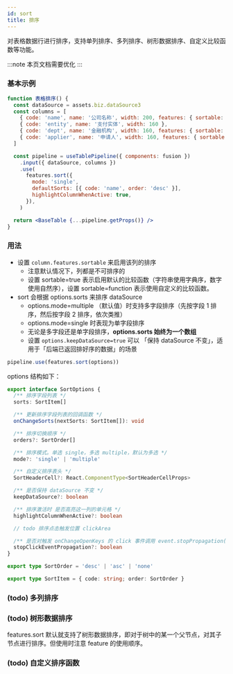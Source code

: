 ```yaml
---
id: sort
title: 排序
---
```


对表格数据行进行排序，支持单列排序、多列排序、树形数据排序、自定义比较函数等功能。

:::note
本页文档需要优化
:::

### 基本示例

```jsx live
function 表格排序() {
  const dataSource = assets.biz.dataSource3
  const columns = [
    { code: 'name', name: '公司名称', width: 200, features: { sortable: true } },
    { code: 'entity', name: '支付实体', width: 160 },
    { code: 'dept', name: '金融机构', width: 160, features: { sortable: true } },
    { code: 'applier', name: '申请人', width: 160, features: { sortable: true } },
  ]

  const pipeline = useTablePipeline({ components: fusion })
    .input({ dataSource, columns })
    .use(
      features.sort({
        mode: 'single',
        defaultSorts: [{ code: 'name', order: 'desc' }],
        highlightColumnWhenActive: true,
      }),
    )

  return <BaseTable {...pipeline.getProps()} />
}
```

### 用法

- 设置 `column.features.sortable` 来启用该列的排序
  - 注意默认情况下，列都是不可排序的
  - 设置 sortable=true 表示启用默认的比较函数（字符串使用字典序，数字使用自然序），设置 sortable=function 表示使用自定义的比较函数。
- sort 会根据 options.sorts 来排序 dataSource
  - options.mode=multiple （默认值）时支持多字段排序（先按字段 1 排序，然后按字段 2 排序，依次类推）
  - options.mode=single 时表现为单字段排序
  - 无论是多字段还是单字段排序，**options.sorts 始终为一个数组**
  - 设置 `options.keepDataSource=true` 可以 「保持 dataSource 不变」，适用于「后端已返回排好序的数据」的场景

```jsx
pipeline.use(features.sort(options))
```

options 结构如下：

```typescript
export interface SortOptions {
  /** 排序字段列表 */
  sorts: SortItem[]

  /** 更新排序字段列表的回调函数 */
  onChangeSorts(nextSorts: SortItem[]): void

  /** 排序切换顺序 */
  orders?: SortOrder[]

  /** 排序模式。单选 single，多选 multiple，默认为多选 */
  mode?: 'single' | 'multiple'

  /** 自定义排序表头 */
  SortHeaderCell?: React.ComponentType<SortHeaderCellProps>

  /** 是否保持 dataSource 不变 */
  keepDataSource?: boolean

  /** 排序激活时 是否高亮这一列的单元格 */
  highlightColumnWhenActive?: boolean

  // todo 排序点击触发位置 clickArea

  /** 是否对触发 onChangeOpenKeys 的 click 事件调用 event.stopPropagation() */
  stopClickEventPropagation?: boolean
}

export type SortOrder = 'desc' | 'asc' | 'none'

export type SortItem = { code: string; order: SortOrder }
```

### (todo) 多列排序

### (todo) 树形数据排序

features.sort 默认就支持了树形数据排序，即对于树中的某一个父节点，对其子节点进行排序。但使用时注意 feature 的使用顺序。

### (todo) 自定义排序函数
